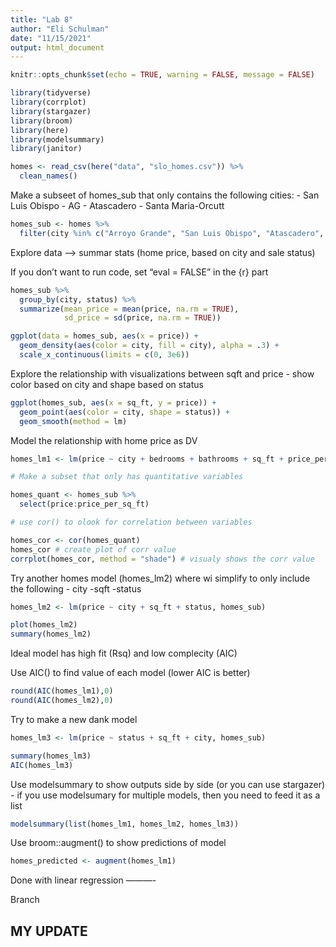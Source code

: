 ```yaml
---
title: "Lab 8"
author: "Eli Schulman"
date: "11/15/2021"
output: html_document
---
```


```r
knitr::opts_chunk$set(echo = TRUE, warning = FALSE, message = FALSE)

library(tidyverse)
library(corrplot)
library(stargazer)
library(broom)
library(here)
library(modelsummary)
library(janitor)
```


```r
homes <- read_csv(here("data", "slo_homes.csv")) %>% 
  clean_names()
```

Make a subseet of homes_sub that only contains the following cities:
- San Luis Obispo
- AG
- Atascadero
- Santa Maria-Orcutt

```r
homes_sub <- homes %>% 
  filter(city %in% c("Arroyo Grande", "San Luis Obispo", "Atascadero", "Santa Maria-Orcutt"))
```

Explore data --> summar stats (home price, based on city and sale status)

If you don't want to run code, set "eval = FALSE" in the {r} part
```r
homes_sub %>% 
  group_by(city, status) %>% 
  summarize(mean_price = mean(price, na.rm = TRUE),
            sd_price = sd(price, na.rm = TRUE))

ggplot(data = homes_sub, aes(x = price)) + 
  geom_density(aes(color = city, fill = city), alpha = .3) +
  scale_x_continuous(limits = c(0, 3e6))

```

Explore the relationship with visualizations between sqft and price
- show color based on city and shape based on status

```r
ggplot(homes_sub, aes(x = sq_ft, y = price)) +
  geom_point(aes(color = city, shape = status)) +
  geom_smooth(method = lm)
```


Model the relationship with home price as DV

```r
homes_lm1 <- lm(price ~ city + bedrooms + bathrooms + sq_ft + price_per_sq_ft + status, data = homes_sub)

# Make a subset that only has quantitative variables

homes_quant <- homes_sub %>% 
  select(price:price_per_sq_ft)

# use cor() to olook for correlation between variables 

homes_cor <- cor(homes_quant)
homes_cor # create plot of corr value
corrplot(homes_cor, method = "shade") # visualy shows the corr value 
```

Try another homes model (homes_lm2) where wi simplify to only include the following
- city
-sqft
-status

```r
homes_lm2 <- lm(price ~ city + sq_ft + status, homes_sub)

plot(homes_lm2)
summary(homes_lm2)
```
Ideal model has high fit (Rsq) and low complecity (AIC)

Use AIC() to find value of each model (lower AIC is better)

```r
round(AIC(homes_lm1),0)
round(AIC(homes_lm2),0)
```

Try to make a new dank model

```r
homes_lm3 <- lm(price ~ status + sq_ft + city, homes_sub)

summary(homes_lm3)
AIC(homes_lm3)

```

Use modelsummary to show outputs side by side (or you can use stargazer)
- if you use modelsumary for multiple models, then you need to feed it as a list

```r
modelsummary(list(homes_lm1, homes_lm2, homes_lm3))
```

Use broom::augment() to show predictions of model

```r
homes_predicted <- augment(homes_lm1)
```

Done with linear regression ----------

Branch

## MY UPDATE
